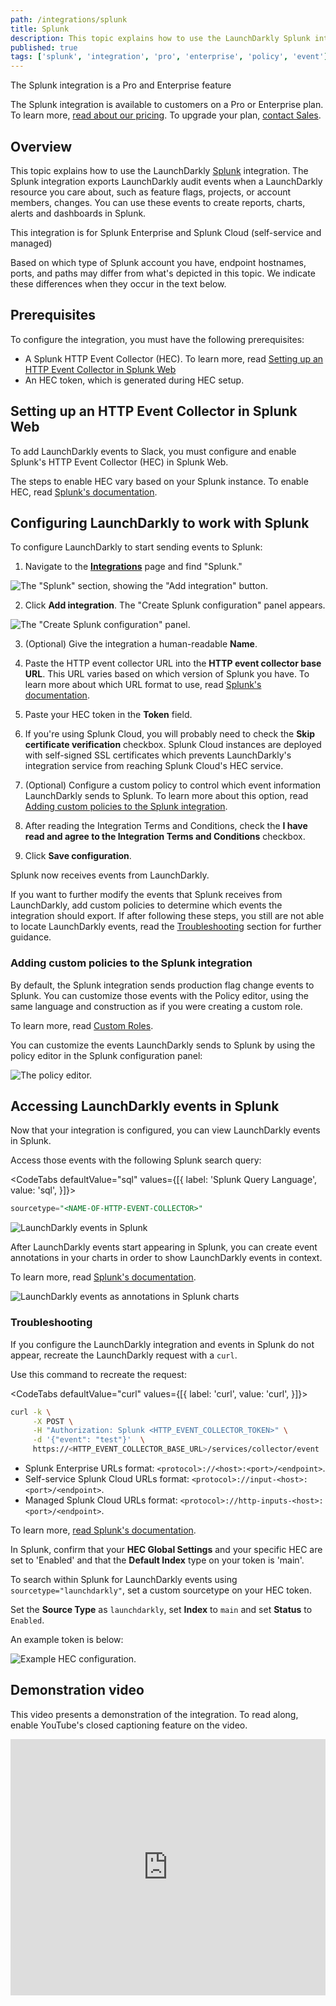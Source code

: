 ```yaml
---
path: /integrations/splunk
title: Splunk
description: This topic explains how to use the LaunchDarkly Splunk integration, which sends audit events when LaunchDarkly resources change.
published: true
tags: ['splunk', 'integration', 'pro', 'enterprise', 'policy', 'event']
---
```


<Callout intent="primary">
<CalloutTitle>The Splunk integration is a Pro and Enterprise feature</CalloutTitle>
<CalloutDescription>

The Splunk integration is available to customers on a Pro or Enterprise plan. To learn more, [read about our pricing](https://launchdarkly.com/pricing/). To upgrade your plan, [contact Sales](https://launchdarkly.com/contact-sales/).

</CalloutDescription>
</Callout>

## Overview

This topic explains how to use the LaunchDarkly [Splunk](https://www.splunk.com/) integration. The Splunk integration exports LaunchDarkly audit events when a LaunchDarkly resource you care about, such as feature flags, projects, or account members, changes. You can use these events to create reports, charts, alerts and dashboards in Splunk.

<Callout intent="info">
<CalloutTitle>This integration is for Splunk Enterprise and Splunk Cloud (self-service and managed)</CalloutTitle>
<CalloutDescription>

Based on which type of Splunk account you have, endpoint hostnames, ports, and paths may differ from what's depicted in this topic. We indicate these differences when they occur in the text below.

</CalloutDescription>
</Callout>

## Prerequisites

To configure the integration, you must have the following prerequisites:

* A Splunk HTTP Event Collector (HEC). To learn more, read [Setting up an HTTP Event Collector in Splunk Web](#setting-up-an-http-event-collector-in-splunk-web)
* An HEC token, which is generated during HEC setup.

## Setting up an HTTP Event Collector in Splunk Web

To add LaunchDarkly events to Slack, you must configure and enable Splunk's HTTP Event Collector (HEC) in Splunk Web.

The steps to enable HEC vary based on your Splunk instance. To enable HEC, read [Splunk's documentation](https://docs.splunk.com/Documentation/Splunk/latest/Data/UsetheHTTPEventCollector).


## Configuring LaunchDarkly to work with Splunk

To configure LaunchDarkly to start sending events to Splunk:

1. Navigate to the [**Integrations**](https://app.launchdarkly.com/default/integrations) page and find "Splunk."

![The "Splunk" section, showing the "Add integration" button.](splunk-add-integration.png)

2. Click **Add integration**. The "Create Splunk configuration" panel appears.

![The "Create Splunk configuration" panel.](splunk-integration-panel.png)

3. (Optional) Give the integration a human-readable **Name**.

4. Paste the HTTP event collector URL into the **HTTP event collector base URL**. This URL varies based on which version of Splunk you have. To learn more about which URL format to use, read [Splunk's documentation](https://docs.splunk.com/Documentation/Splunk/latest/Data/UsetheHTTPEventCollector#Send_data_to_HTTP_Event_Collector).

5. Paste your HEC token in the **Token** field.

6. If you're using Splunk Cloud, you will probably need to check the **Skip certificate verification** checkbox. Splunk Cloud instances are deployed with self-signed SSL certificates which prevents LaunchDarkly's integration service from reaching Splunk Cloud's HEC service.

7. (Optional) Configure a custom policy to control which event information LaunchDarkly sends to Splunk. To learn more about this option, read [Adding custom policies to the Splunk integration](#adding-custom-policies-to-the-splunk-integration).

8. After reading the Integration Terms and Conditions, check the **I have read and agree to the Integration Terms and Conditions** checkbox.

9. Click **Save configuration**.

Splunk now receives events from LaunchDarkly.

If you want to further modify the events that Splunk receives from LaunchDarkly, add custom policies to determine which events the integration should export. If after following these steps, you still are not able to locate LaunchDarkly events, read the [Troubleshooting](#troubleshooting) section for further guidance.

### Adding custom policies to the Splunk integration

By default, the Splunk integration sends production flag change events to Splunk. You can customize those events with the Policy editor, using the same language and construction as if you were creating a custom role.

To learn more, read [Custom Roles](/home/members/custom-roles).

You can customize the events LaunchDarkly sends to Splunk by using the policy editor in the Splunk configuration panel:

![The policy editor.](splunk-policy-editor.png)

## Accessing LaunchDarkly events in Splunk

Now that your integration is configured, you can view LaunchDarkly events in Splunk.

Access those events with the following Splunk search query:

<CodeTabs defaultValue="sql" values={[{
  label: 'Splunk Query Language',
  value: 'sql',
}]}>
<CodeTabItem value="sql">

```sql
sourcetype="<NAME-OF-HTTP-EVENT-COLLECTOR>"
```

</CodeTabItem>
</CodeTabs>

![LaunchDarkly events in Splunk](launchdarkly-in-splunk.png)

After LaunchDarkly events start appearing in Splunk, you can create event annotations in your charts in order to show LaunchDarkly events in context.

To learn more, read [Splunk's documentation](https://docs.splunk.com/Documentation/Splunk/latest/Viz/ChartEventAnnotations).

![LaunchDarkly events as annotations in Splunk charts](ld-events-in-context-in-splunk.png)

### Troubleshooting

If you configure the LaunchDarkly integration and events in Splunk do not appear, recreate the LaunchDarkly request with a `curl`.

Use this command to recreate the request:

<CodeTabs defaultValue="curl" values={[{
  label: 'curl',
  value: 'curl',
}]}>
<CodeTabItem value="curl">

```bash
curl -k \
     -X POST \
     -H "Authorization: Splunk <HTTP_EVENT_COLLECTOR_TOKEN>" \
     -d '{"event": "test"}'  \
     https://<HTTP_EVENT_COLLECTOR_BASE_URL>/services/collector/event
```

</CodeTabItem>
</CodeTabs>

* Splunk Enterprise URLs format: `<protocol>://<host>:<port>/<endpoint>`.
* Self-service Splunk Cloud URLs format: `<protocol>://input-<host>:<port>/<endpoint>`.
* Managed Splunk Cloud URLs format: `<protocol>://http-inputs-<host>:<port>/<endpoint>`.

To learn more, [read Splunk's documentation](https://docs.splunk.com/Documentation/Splunk/latest/Data/UsetheHTTPEventCollector#Send_data_to_HTTP_Event_Collector).

In Splunk, confirm that your **HEC Global Settings** and your specific HEC are set to 'Enabled' and that the **Default Index** type on your token is 'main'.

To search within Splunk for LaunchDarkly events using `sourcetype="launchdarkly"`, set a custom sourcetype on your HEC token.

Set the **Source Type** as `launchdarkly`, set **Index** to `main` and set **Status** to `Enabled`.

An example token is below:

![Example HEC configuration.](splunk-hec-config.png)

## Demonstration video

This video presents a demonstration of the integration. To read along, enable YouTube's closed captioning feature on the video.

<iframe width="100%" height="410" src="https://www.youtube.com/embed/Xob-rSN_oDU?cc_load_policy=1" frameborder="0" allow="accelerometer; autoplay; encrypted-media; gyroscope; picture-in-picture" allowfullscreen></iframe>
